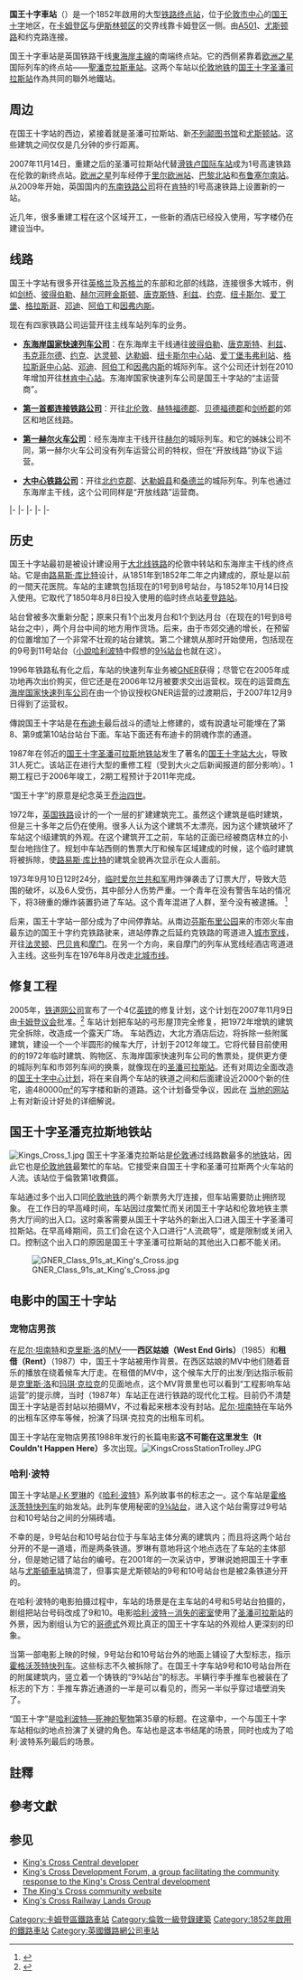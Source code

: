 {{NoteTA
| G1 = Railway
| 1 = zh-hans:霍格沃茨;zh-hant:霍格華茲;
| 2 = zh-hans:利兹;zh-hk:列斯;zh-tw:里茲;
| 3 = zh-hans:米德蘭茲;zh-hk:米德蘭茲;zh-tw:密德蘭;
| 4 = zh-hans:赫尔河畔金斯顿;zh-hk:赫爾河畔京士頓;zh-tw:赫爾河畔京斯頓;
| 5 = zh-hans:唐克斯特;zh-hk:唐卡斯特;zh-tw:唐卡斯特;
| 6 = zh-hans:纽卡斯尔;zh-tw:紐塞;zh-hk:紐卡素;
| 7 = zh-hans:阿伯丁;zh-hk:鴨巴甸;zh-tw:亞伯丁;
| 8 = zh-hans:因弗内斯;zh-hk:恩華尼斯;zh-tw:印威內斯;
| 9 = zh-hans:赫特福德郡;zh-tw:哈特福郡;zh-hk:赫特福德郡;
| 10 = zh-hans:卡姆登区;zh-hk:卡姆登區;zh-tw:康登倫敦自治市;
| 11 = zh-hk:伊斯靈頓區;zh-hans:伊斯灵顿区;zh-tw:伊斯林頓倫敦自治市;
| 12 = zh-hans:写字楼;zh-tw:辦公室;
| 13 = zh-hans:酒店;zh-tw:飯店;
}}
{{otheruses4|[[伦敦|伦敦]]的[[火车站|火车站]]|其他叫国王十字的车站|国王十字站}}
{{Infobox London station
| name             = 國王十字<br />{{lang|en|King's Cross}}
| symbol           = rail
| alt_name         = 倫敦國王十字（{{lang|en|London King's Cross}}）
| manager          = [[英國國營鐵路公司|英國國營鐵路公司]]
| owner            = [[英國國營鐵路公司|英國國營鐵路公司]]
| locale           = [[國王十字_(倫敦)|國王十字]]
| borough          = [[卡姆登區|卡姆登區]]
| platforms        = 12個（0－11號月台）
| access           = 是
| interchange      = [[國王十字聖潘克拉斯站|國王十字聖潘克拉斯站]] {{rail-interchange|london|underground}}<br />[[聖潘克拉斯車站|聖潘克拉斯車站]] {{rail-interchange|london|rail}}<br />[[尤斯頓車站|尤斯頓車站]] {{rail-interchange|london|overground}} {{rail-interchange|london|rail}}
| interchange_note =<ref>{{Citation London station interchange May 2011}}</ref>
| fare_zone        = 1
| railcode         = KGX
| dft_category     = A
| tubecode         =
| image_name       = King's Cross station, August 2014.jpg
| imagesize        = 
| caption          = 修葺后的国王十字车站入口，摄于2014年
| latitude         = 51.5309
| longitude        = -0.1233
| map_type         = Central London
| map_type_zh    = 伦敦市中心
| years1           = 1852年
| years2           =
| events1          = 啟用
| events2          =
| original         = {{link-en|大北方鐵路 (英國)|Great Northern Railway (Great Britain)|大北方鐵路}}
| pregroup         = {{link-en|大北方鐵路 (英國)|Great Northern Railway (Great Britain)|大北方鐵路}}
| postgroup        = [[倫敦及東北鐵路|倫敦及東北鐵路]]
| cyclepark = 有－0、1、8、9號月台及停車架
| toilets = 有
<!-- |railexits0203 = {{pad|1em}}25.148
| railexits0405 = {{decrease}} 20.806
| railexits0506 = {{decrease}} 20.302
| railexits0607 = {{increase}} 22.504
| railexits0708 = {{increase}} 23.945
| railexits0809 = {{increase}} 24.641
| railexits0910 = {{increase}} 24.818
| railexits1011 = {{increase}} 26.255
| railexits1112 = {{increase}} 27.874 -->
| railexits1213 = {{increase}} 28.454
| railexits1314 = {{increase}} 29.824
| railexits1415 = {{increase}} 31.347
| railexits1516 = {{increase}} 33.362
| railexits1617 = {{increase}} 33.816
<!-- |railint0405 = {{pad|2em}}{{pad|1em}}2.02
| railint0506   = {{pad|2em}}{{increase}} 2.982
| railint0607   = {{pad|2em}}{{decrease}} 2.101
| railint0708   = {{pad|2em}}{{increase}} 2.684
| railint0809   = {{pad|2em}}{{increase}} 2.703
| railint0910   = {{pad|2em}}{{increase}} 2.786
| railint1011   = {{pad|2em}}{{decrease}} 2.150
| railint1112   = {{pad|2em}}{{increase}} 3.021 -->
| railint1213   = {{pad|2em}}{{increase}} 3.583
| railint1314   = {{pad|2em}}{{decrease}} 3.499
| railint1415   = {{pad|2em}}{{increase}} 3.736
| railint1516   = {{pad|2em}}{{decrease}} 3.684
| railint1617   = {{pad|2em}}{{decrease}} 3.473
}}
'''国王十字車站'''（{{lang-en|'''King's Cross Railway Station'''}}）是一个1852年啟用的大型[[火车站|铁路终点站]]，位于[[伦敦市中心|伦敦市中心]]的[[国王十字_(伦敦)|国王十字]]地区，在[[卡姆登区|卡姆登区]]与[[伊斯林顿区|伊斯林顿区]]的交界线靠卡姆登区一侧。由[[伦敦内环路|A501]]、[[尤斯顿路|尤斯顿路]]和约克路连接。

国王十字車站是英国铁路干线[[東海岸主線|東海岸主線]]的南端终点站。它的西侧紧靠着[[欧洲之星|欧洲之星]]国际列车的终点站——[[聖潘克拉斯車站|聖潘克拉斯車站]]。这两个车站以[[伦敦地铁|伦敦地铁]]的[[国王十字圣潘可拉斯站|国王十字圣潘可拉斯站]]作為共同的聯外地鐵站。

==周边==
在国王十字站的西边，紧接着就是圣潘可拉斯站、新[[不列颠图书馆|不列颠图书馆]]和[[尤斯顿车站|尤斯顿站]]。这些建筑之间仅仅是几分钟的步行距离。

2007年11月14日，重建之后的圣潘可拉斯站代替[[滑铁卢国际车站|滑铁卢国际车站]]成为1号高速铁路在伦敦的新终点站{{NoteTag|1号高速铁路是一条连接伦敦和[[英吉利海峡隧道|英吉利海峡隧道]]的高速铁路。它以前被称作英吉利海峡隧道连接铁路（CTRL）。}}。[[欧洲之星|欧洲之星]]列车经停于[[里尔欧洲车站|里尔欧洲站]]、[[巴黎北站|巴黎北站]]和[[布鲁塞尔南站|布鲁塞尔南站]]。从2009年开始，英国国内的[[东南铁路公司|东南铁路公司]]将在[[肯特郡|肯特]]的1号高速铁路上设置新的一站。

近几年，很多重建工程在这个区域开工，一些新的酒店已经投入使用，写字楼仍在建设当中。

== 线路 ==

国王十字站有很多开往[[英格兰|英格兰]]及[[苏格兰|苏格兰]]的东部和北部的线路，连接很多大城市，例如[[剑桥|剑桥]]、[[彼得伯勒|彼得伯勒]]、[[赫尔河畔金斯顿|赫尔河畔金斯顿]]、[[唐克斯特|唐克斯特]]、[[利兹|利兹]]、[[约克|约克]]、[[泰恩河畔纽卡斯尔|纽卡斯尔]]、[[爱丁堡|爱丁堡]]、[[格拉斯哥|格拉斯哥]]、[[邓迪|邓迪]]、[[阿伯丁|阿伯丁]]和[[因弗内斯|因弗内斯]]。

现在有四家铁路公司运营开往主线车站列车的业务。

* '''[[东海岸国家快速列车公司|东海岸国家快速列车公司]]'''：在东海岸主干线通往[[彼得伯勒火车站|彼得伯勒]]、[[唐克斯特火车站|唐克斯特]]、[[利兹火车站|利兹]]、[[韦克菲尔德西城门火车站|韦克菲尔德]]、[[约克火车站|约克]]、[[达灵顿火车站|达灵顿]]、[[达勒姆火车站_(英国)|达勒姆]]、[[纽卡斯尔中心火车站|纽卡斯尔中心站]]、[[爱丁堡韦弗利火车站|爱丁堡韦弗利站]]、[[格拉斯哥中心火车站|格拉斯哥中心站]]、[[邓迪火车站|邓迪]]、[[阿伯丁火车站|阿伯丁]]和[[因弗内斯火车站|因弗内斯]]的城际列车。这个公司还计划在2010年增加开往[[林肯中心火车站|林肯中心站]]。东海岸国家快速列车公司是国王十字站的“主运营商”。

* '''[[第一首都连接铁路公司|第一首都连接铁路公司]]'''：开往[[北伦敦|北伦敦]]、[[赫特福德郡|赫特福德郡]]、[[贝德福德郡|贝德福德郡]]和[[剑桥郡|剑桥郡]]的郊区和地区线路。

* '''[[第一赫尔火车公司|第一赫尔火车公司]]'''：经东海岸主干线开往[[赫尔火车站|赫尔]]的城际列车。和它的姊妹公司不同，第一赫尔火车公司没有列车运营公司的特权，但在“开放线路”协议下运营。

* '''[[大中心铁路公司|大中心铁路公司]]'''：开往[[北约克郡|北约克郡]]、[[达勒姆县|达勒姆县]]和[[桑德兰站|桑德兰]]的城际列车。列车也通过东海岸主干线，这个公司同样是“开放线路”运营商。

{{start rail box|[[英国国家铁路|英国国家铁路]]}}
{{Terminus}}
{{s-line|[[第一赫尔火车公司|第一赫尔列车]]|[[东海岸主干线|东海岸主干线]]|#2E8B57}}
{{s-inop|[[斯蒂芬尼治火车站|斯蒂芬尼治]]}}
|-
{{Terminus}}
{{s-line|[[第一赫尔火车公司|第一赫尔列车]]|[[东海岸主干线|东海岸主干线]]|#2E8B57}}
{{s-inop|[[格兰瑟姆火车站|格兰瑟姆]]}}
|-
{{Terminus}}
{{s-line|[[东海岸国家快速列车公司|东海岸国家快速列车]]|[[东海岸主干线|东海岸主干线]]|#88807D}}
{{s-inop|[[斯蒂芬尼治火车站|斯蒂芬尼治]]<br />[[彼得伯勒火车站|彼得伯勒]]<br />[[唐克斯特火车站|唐克斯特]]<br />[[韦克菲尔德西城门火车站|韦克菲尔德]]<br />[[约克火车站|约克]]}}
|-
{{Terminus}}
{{s-line|[[大中心铁路公司|大中心铁路]]|[[东海岸主干线|伦敦 - 桑德兰]]|#2C3838}}
{{s-inop|[[约克火车站|约克]]}}
|-
{{Terminus}}
{{s-line|[[第一首都连接铁路公司|第一首都连接铁路]]|大北线|#F400A1}}
{{s-inop|[[芬斯伯利公园火车站|芬斯伯利公园]]<br />[[圣尼次火车站|圣尼次]]}}
|-
{{Terminus}}
{{s-line|[[第一首都连接铁路公司|第一首都连接铁路]]|[[潮湿线|剑桥巡洋舰列车]]|#F400A1}}
{{s-inop|[[剑桥火车站|剑桥]]}}
{{end box}}

== 历史 ==
国王十字站最初是被设计建设用于[[大北线铁路_(英国)|大北线铁路]]的伦敦中转站和东海岸主干线的终点站。它是由[[路易斯·库比特|路易斯·库比特]]设计，从1851年到1852年二年之内建成的，原址是以前的一間天花医院。车站的主建筑包括现在的1号到8号站台，与1852年10月14日投入使用。它取代了1850年8月8日投入使用的临时终点站[[麦登路火车站|麦登路站]]。

站台曾被多次重新分配；原来只有1个出发月台和1个到达月台（在现在的1号到8号站台之中），两个月台中间的地方用作货场。后来，由于市郊交通的增长，在预留的位置增加了一个非常不壮观的站台建筑。第二个建筑从那时开始使用，包括现在的9号到11号站台（[[小說|小說]][[哈利波特|哈利波特]]中假想的[[9¾站台|9¾站台]]也就在这）。

1996年铁路私有化之后，车站的快速列车业务被[[大东北铁路公司|GNER]]获得；尽管它在2005年成功地再次出价购买，但它还是在2006年12月被要求交出运营权。现在的运营商[[东海岸国家快速列车公司|东海岸国家快速列车公司]]在由一个协议授权GNER运营的过渡期后，于2007年12月9日得到了运营权。

傳說国王十字站是在[[布迪卡|布迪卡]]最后战斗的遗址上修建的，或有說遺址可能埋在了第8、第9或第10站台站台下面。车站下面还有布迪卡的阴魂作祟的通道。

1987年在邻近的[[国王十字圣潘可拉斯站|国王十字圣潘可拉斯地铁站]]发生了著名的[[国王十字站大火|国王十字站大火]]，导致31人死亡。该站正在进行大型的重修工程（受到大火之后新闻报道的部分影响）。1期工程已于2006年竣工，2期工程预计于2011年完成。

“国王十字”的原意是纪念英王[[乔治四世|乔治四世]]。

1972年，[[英国铁路|英国铁路]]设计的一个一层的扩建建筑完工。虽然这个建筑是临时建筑，但是三十多年之后仍在使用。很多人认为这个建筑不太漂亮，因为这个建筑破坏了车站这个I级建筑的外观。在这个建筑开工之前，车站的正面已经被商店林立的小型台地挡住了。规划中车站西侧的售票大厅和候车区域建成的时候，这个临时建筑将被拆除，使[[路易斯·库比特|路易斯·库比特]]的建筑全貌再次显示在众人面前。

1973年9月10日12时24分，[[临时爱尔兰共和军|临时爱尔兰共和军]]用炸弹袭击了订票大厅，导致大范围的破坏，以及6人受伤，其中部分人伤势严重。一个青年在没有警告车站的情况下，将3磅重的爆炸装置扔进了车站。这个青年混进了人群，至今没有被逮捕。 <ref>{{cite news
  | title = 1973: Bomb blasts rock central London
  | work = 9月10日
  | publisher = [[bbc.co.uk|bbc.co.uk]]
  | url = http://news.bbc.co.uk/onthisday/hi/dates/stories/september/10/newsid_2504000/2504619.stm
  | accessdate = 2007-02-27
  | archive-date = 2008-03-07
  | archive-url = https://web.archive.org/web/20080307122437/http://news.bbc.co.uk/onthisday/hi/dates/stories/september/10/newsid_2504000/2504619.stm
  | dead-url = no
  }}</ref>

后来，国王十字站一部分成为了中间停靠站。从南边[[芬斯布里公园火车站|芬斯布里公园]]来的市郊火车由最东边的国王十字约克铁路驶来，进站停靠之后延约克铁路的弯道进入[[宽线铁路|城市宽线]]，开往[[法灵顿站|法灵顿]]、[[巴背肯站|巴贝肯]]和[[摩门站|摩门]]。在另一个方向，来自摩门的列车从宽线经酒店弯道进入主线。这些列车在1976年8月改走[[北城市线|北城市线]]。

== 修复工程 ==

2005年，[[铁道网公司|铁道网公司]]宣布了一个4亿[[英镑|英镑]]的修复计划，这个计划在2007年11月9日由[[卡姆登区|卡姆登议会]]批准。<ref>{{cite web
 |url        = http://planningrecords.camden.gov.uk/Northgate/PlanningExplorer/Generic/StdDetails.aspx?PT=Planning%20Applications%20On-Line&TYPE=PL/PlanningPK.xml&PARAM0=99832&XSLT=/Northgate/PlanningExplorer/SiteFiles/Skins/camden/xslt/PL/PLDetails.xslt&FT=Planning%20Application%20Details&PUBLIC=Y&XMLSIDE=/Northgate/PlanningExplorer/SiteFiles/Skins/camden/Menus/PL.xml&DAURI=PLANNING
 |title      = Planning Application - 2006/3387/P
 |work       = 卡姆登议会规划申请
 |publisher  = [[卡姆登区|卡姆登区]]
 |accessdate = 2008-06-19
}}{{dead link|date=2017年12月 |bot=InternetArchiveBot |fix-attempted=yes }}
</ref> 车站计划把车站的弓形屋顶完全修复，把1972年增筑的建筑完全拆除，改造成一个露天广场。 车站西边，大北方酒店后边，将拆除一些附属建筑，建设一个一个半圆形的候车大厅，计划于2012年竣工。它将代替目前使用的的1972年临时建筑、购物区、东海岸国家快速列车公司的售票处，提供更方便的城际列车和市郊列车间的换乘，就像现在的[[圣潘克拉斯火车站|圣潘可拉斯站]]。还有对周边全面改造的[[国王十字中心计划|国王十字中心计划]]，将在来自两个车站的铁道之间和后面建设近2000个新的住宅，逾480000[[平方米|m²]]的写字楼和新的道路。这个计划备受争议，因此在 [https://web.archive.org/web/20170623042229/http://www.kingscrossaccess.com/ 当地的网站] 上有对新设计好处的详细解说。

== 国王十字圣潘克拉斯地铁站 ==
[[File:Kings_Cross_1.jpg|thumb]]
{{main|国王十字圣潘克拉斯站}}国王十字圣潘克拉斯站是[[伦敦|伦敦]]通过线路数最多的[[地铁|地铁]]站，因此它也是[[伦敦地铁|伦敦地铁]]最繁忙的车站。它接受来自国王十字和圣潘可拉斯两个火车站的人流。该站位于倫敦第1收費區。

车站通过多个出入口同[[伦敦地铁|伦敦地铁]]的两个新票务大厅连接，但车站需要防止拥挤现象。 在工作日的早高峰时间，车站因过度繁忙而关闭国王十字站和伦敦地铁主票务大厅间的出入口。这时乘客需要从国王十字站外的新出入口进入国王十字圣潘可拉斯站。在早高峰期间，员工们会在这个入口进行“人流疏导”，或是限制或关闭入口。控制这个出入口的原因是国王十字圣潘可拉斯站的其他出入口都不能关闭。

[[File:GNER_Class_91s_at_King's_Cross.jpg|thumb]]
==电影中的国王十字站==
===宠物店男孩===
在[[尼尔·坦南特|尼尔·坦南特]]和[[克里斯·洛|克里斯·洛]]的[[音乐录像带|MV]]——'''西区姑娘（West End Girls）'''（1985）和'''租借（Rent）'''（1987）中，国王十字站被用作背景。在西区姑娘的MV中他们随着音乐的播放在绕着候车大厅走。在租借的MV中，这个候车大厅的出发/到达指示板前是[[克里斯·洛|克里斯·洛]]和[[玛琪·克拉克|玛琪·克拉克]]的见面地点{{NoteTag|玛琪·克拉克不是宠物店男孩的成员}}，这个MV背景里也可以看到“工程影响车站运营”的提示牌，当时（1987年）车站正在进行铁路的现代化工程。目前仍不清楚国王十字站是否封站以拍摄MV，不过看起来根本没有封站。[[尼尔·坦南特|尼尔·坦南特]]在车站外的出租车区停车等候，扮演了玛琪·克拉克的出租车司机。

国王十字站在宠物店男孩1988年发行的长篇电影'''这不可能在这里发生（It Couldn't Happen Here）'''多次出现。[[File:KingsCrossStationTrolley.JPG|thumb]]
===哈利·波特===
国王十字站是[[J·K·罗琳|J·K·罗琳]]的《[[哈利·波特|哈利·波特]]》系列故事书的标志之一。这个车站是[[霍格沃茨特快列车|霍格沃茨特快列车]]的始发站。此列车使用秘密的[[九又四分之三月台|9¾站台]]，进入这个站台需穿过9号站台和10号站台之间的分隔砖墙。

不幸的是，9号站台和10号站台位于与车站主体分离的建筑内；而且将这两个站台分开的不是一道墙，而是两条铁道。罗琳有意地将这个地点选在了车站的主体部分，但是她记错了站台的编号。在2001年的一次采访中，罗琳说她把国王十字車站与[[尤斯頓車站|尤斯頓車站]]搞混了，但事实是尤斯顿站的9号和10号站台也是被2条铁道分开的。

在哈利·波特的电影拍摄过程中，车站的场景是在主车站的4号和5号站台拍摄的，剧组把站台号码改成了9和10。电影[[哈利·波特与密室_(电影)|哈利·波特－消失的密室]]使用了[[圣潘可拉斯站|圣潘可拉斯站]]的外景，因为剧组认为它的[[哥德式建筑|哥德式]]外观比真正的国王十字车站的外观给人更深刻的印象。

当第一部电影上映的时候，9号站台和10号站台外的地面上铺设了大型标志，指示[[霍格沃茨特快列车|霍格沃茨特快列车]]。这些标志不久被拆除了。在国王十字车站9号和10号站台所在的附属建筑内，竖立着一个铸铁的“9¾站台”的标志。半辆行李手推车也被装在了标志的下方：手推车靠近通道的一半是可以看见的，而另一半似乎穿过墙壁消失了。

“国王十字”是[[哈利波特—死神的聖物|哈利波特—死神的聖物]]第35章的标题。在这章中，一个与国王十字车站相似的地点扮演了关键的角色。车站也是这本书结尾的场景，同时也成为了哈利·波特系列最后的场景。

==註釋==
{{NoteFoot}}

==參考文獻==
{{reflist}}

== 参见 ==
{{commonscat|Kings Cross railway station}}
* [https://web.archive.org/web/20090519050424/http://www.argentkingscross.co.uk/ King's Cross Central developer]
* [http://kxdf.wordpress.com/ King's Cross Development Forum, a group facilitating the community response to the King's Cross Central development] {{Wayback|url=http://kxdf.wordpress.com/ |date=20201020115016 }}
* [http://www.kingscrossenvironment.com The King's Cross community website] {{Wayback|url=http://www.kingscrossenvironment.com/ |date=20201210144158 }}
* [http://www.kxrlg.org.uk/ King's Cross Railway Lands Group]{{Webarchive|url=https://www.webarchive.org.uk/wayback/archive/20130402110915/http://www.kxrlg.org.uk/ |date=2013-04-02 }}

{{倫敦的火車站}}

{{DEFAULTSORT:King's Cross}}
[[Category:卡姆登區鐵路車站|Category:卡姆登區鐵路車站]]
[[Category:倫敦一級登錄建築|Category:倫敦一級登錄建築]]
[[Category:1852年啟用的鐵路車站|Category:1852年啟用的鐵路車站]]
[[Category:英國鐵路網公司車站|Category:英國鐵路網公司車站]]

<!--跨语言连接-->